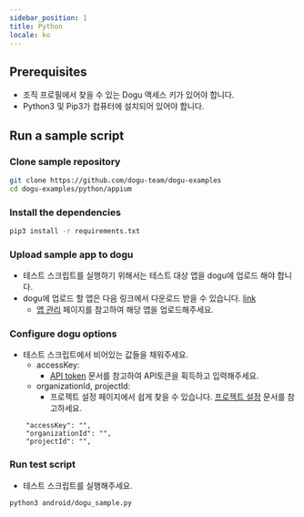 ```yaml
---
sidebar_position: 1
title: Python
locale: ko
---
```


## Prerequisites

- 조직 프로필에서 찾을 수 있는 Dogu 액세스 키가 있어야 합니다.
- Python3 및 Pip3가 컴퓨터에 설치되어 있어야 합니다.

## Run a sample script

### Clone sample repository

```sh
git clone https://github.com/dogu-team/dogu-examples
cd dogu-examples/python/appium
```

### Install the dependencies

```sh
pip3 install -r requirements.txt
```

### Upload sample app to dogu

- 테스트 스크립트를 실행하기 위해서는 테스트 대상 앱을 dogu에 업로드 해야 합니다.
- dogu에 업로드 할 앱은 다음 링크에서 다운로드 받을 수 있습니다. [link](https://github.com/dogu-team/third-party-binaries/releases/download/wikipedia-apps/wikipedia-android.apk)
  - [앱 관리](/management/project/app) 페이지를 참고하여 해당 앱을 업로드해주세요.

### Configure dogu options

- 테스트 스크립트에서 비어있는 값들을 채워주세요.
  - accessKey:
    - [API token](/management/organization/settings#api-token) 문서를 참고하여 API토큰을 획득하고 입력해주세요.
  - organizationId, projectId:
    - 프로젝트 설정 페이지에서 쉽게 찾을 수 있습니다. [프로젝트 설정](/management/project/settings) 문서를 참고하세요.

```
    "accessKey": "",
    "organizationId": "",
    "projectId": "",

```

### Run test script

- 테스트 스크립트를 실행해주세요.

```sh
python3 android/dogu_sample.py
```
